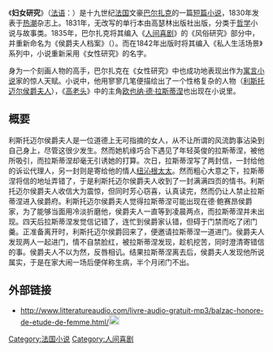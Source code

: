 {{Otheruses|subject=十九世纪的法国小说|other=社会学的科目|妇女研究}}
《'''妇女研究'''》（[[法语|法语]]：{{lang|fr|''Étude de femme''}}）是十九世纪[[法国|法国]]文豪[[巴尔扎克|巴尔扎克]]的一篇[[短篇小说|短篇小说]]，1830年发表于[[热潮_(法国杂志)|热潮]]杂志上。1831年，无改写的单行本由高瑟林出版社出版，分类于[[哲学|哲学]]小说与故事类。1835年，巴尔扎克将其编入《[[人间喜剧|人间喜剧]]》的《风俗研究》部分中，并重新命名为《侯爵夫人档案》（{{lang|fr|''Profil de Marquise''}}）。而在1842年出版时将其编入《私人生活场景》系列中，小说重新采用《女性研究》的名字。

身为一个刻画人物的高手，巴尔扎克在《女性研究》中也成功地表现出作为[[寓言小说|寓言小说]]家的惊人天赋。小说中，他用寥寥几笔便描绘出了一个性格复杂的人物（[[利斯托迈尔侯爵夫人|利斯托迈尔侯爵夫人]]），《[[高老头|高老头]]》中的主角[[欧也纳·德·拉斯蒂涅|欧也纳·德·拉斯蒂涅]]也出现在小说里。

==概要==
利斯托迈尔侯爵夫人是一位道德上无可指摘的女人，从不让所谓的风流韵事沾染到自己身上，尽管这很少发生。然而她机缘巧合下遇见了年轻英俊的拉斯蒂涅，被他所吸引，而拉斯蒂涅却毫无引诱她的打算。次日，拉斯蒂涅写了两封信，一封给他的诉讼代理人，另一封则是寄给他的情人[[纽沁根太太|纽沁根太太]]。然而粗心大意之下，拉斯蒂涅将信的地址弄错了，于是利斯托迈尔侯爵夫人收到了一封满满四页的情书。利斯托迈尔侯爵夫人收信大为震惊，但同时芳心窃喜，认真读完，然而仍让人禁止拉斯蒂涅进入侯爵府。利斯托迈尔侯爵夫人觉得拉斯蒂涅可能出现在德·鲍赛昂侯爵家，为了能够当面用冷淡折磨他，侯爵夫人一直等到凌晨两点，而拉斯蒂涅并未出现。四天后拉斯蒂涅发觉信记错了，连忙到侯爵家认错，但碍于门禁而吃了闭门羹。正准备离开时，利斯托迈尔侯爵回来了，便邀请拉斯蒂涅一道进门。侯爵夫人发现两人一起进门，情不自禁脸红，被拉斯蒂涅发现，趁机挖苦，同时澄清寄错信的事。侯爵夫人不以为然，反唇相讥。结果拉斯蒂涅离去后，侯爵夫人发现他所说属实，于是在家大闹一场后便佯称生病，半个月闭门不出。

== 外部链接 ==
* http://www.litteratureaudio.com/livre-audio-gratuit-mp3/balzac-honore-de-etude-de-femme.html/{{Wayback|url=http://www.litteratureaudio.com/livre-audio-gratuit-mp3/balzac-honore-de-etude-de-femme.html/ |date=20120124143505 }}[[Image:Speaker_Icon.svg|20px]]

[[Category:法国小说|Category:法国小说]]
[[Category:人间喜剧|Category:人间喜剧]]